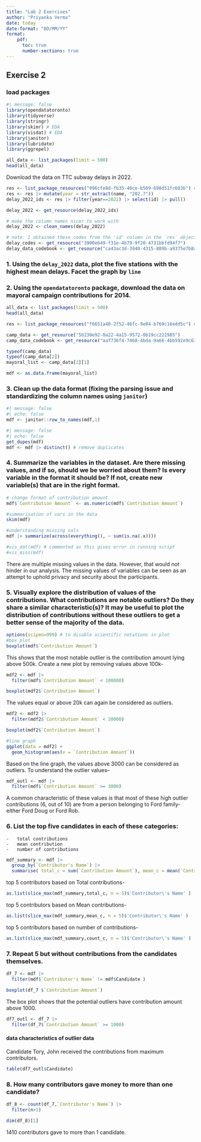 ```yaml
---
title: "Lab 2 Exercises"
author: "Priyanka Verma"
date: today
date-format: "DD/MM/YY"
format: 
    pdf:
      toc: true
      number-sections: true
---
```

## Exercise 2
### load packages
```r
#| message: false
library(opendatatoronto)
library(tidyverse)
library(stringr)
library(skimr) # EDA
library(visdat) # EDA
library(janitor)
library(lubridate)
library(ggrepel)
```

```r
all_data <- list_packages(limit = 500)
head(all_data)
```

Download the data on TTC subway delays in 2022.

```r
res <- list_package_resources("996cfe8d-fb35-40ce-b569-698d51fc683b") # obtained code from searching data frame above #TTC Subway Delay Data 
res <- res |> mutate(year = str_extract(name, "202.?"))
delay_2022_ids <- res |> filter(year==2022) |> select(id) |> pull()

delay_2022 <- get_resource(delay_2022_ids)

# make the column names nicer to work with
delay_2022 <- clean_names(delay_2022)
```

```r
# note: I obtained these codes from the 'id' column in the `res` object above
delay_codes <- get_resource("3900e649-f31e-4b79-9f20-4731bbfd94f7")
delay_data_codebook <- get_resource("ca43ac3d-3940-4315-889b-a9375e7b8aa4")
```

### 1. Using the `delay_2022` data, plot the five stations with the highest mean delays. Facet the graph by `line`



### 2. Using the `opendatatoronto` package, download the data on mayoral campaign contributions for 2014.

```r
all_data <- list_packages(limit = 500)
head(all_data)
```

```r
res <- list_package_resources("f6651a40-2f52-46fc-9e04-b760c16edd5c") # obtained code from searching data frame above #TTC Subway Delay Data 

camp_data <- get_resource("5b230e92-0a22-4a15-9572-0b19cc222985")
camp_data_codebook <- get_resource("aaf736f4-7468-4bda-9a66-4bb592e9c63c")

typeof(camp_data)
typeof(camp_data[2])
mayoral_list <- camp_data[2][1]

mdf <- as.data.frame(mayoral_list)
```

### 3. Clean up the data format (fixing the parsing issue and standardizing the column names using `janitor`)
```r
#| message: false
#| echo: false
mdf <- janitor::row_to_names(mdf,1)
```

```r
#| message: false
#| echo: false
get_dupes(mdf)
mdf <- mdf |> distinct() # remove duplicates
```

### 4. Summarize the variables in the dataset. Are there missing values, and if so, should we be worried about them? Is every variable in the format it should be? If not, create new variable(s) that are in the right format.

```r
# change format of contribution amount
mdf$`Contribution Amount` <- as.numeric(mdf$`Contribution Amount`)

#summarisation of vars in the data
skim(mdf)
```

```r
#understanding missing vals
mdf |> summarize(across(everything(), ~ sum(is.na(.x))))

#vis_dat(mdf) # commented as this gives error in running script
#vis_miss(mdf)
```

There are multiple missing values in the data. However, that would not hinder in our analysis. The missing values of variables can be seen as an attempt to uphold privacy and security about the participants.

### 5. Visually explore the distribution of values of the contributions. What contributions are notable outliers? Do they share a similar characteristic(s)? It may be useful to plot the distribution of contributions without these outliers to get a better sense of the majority of the data.

```r
options(scipen=999) # to disable scientific notations in plot
#box plot 
boxplot(mdf$`Contribution Amount`) 
```

This shows that the most notable outlier is the contribution amount lying above 500k. Create a new plot by removing values above 100k-

```r
mdf2 <- mdf |> 
  filter(mdf$`Contribution Amount` < 100000)

boxplot(mdf2$`Contribution Amount`) 
```

The values equal or above 20k can again be considered as outliers.

```r
mdf2 <- mdf2 |> 
  filter(mdf2$`Contribution Amount` < 20000)

boxplot(mdf2$`Contribution Amount`) 
```

```r
#line graph
ggplot(data = mdf2) + 
  geom_histogram(aes(x = `Contribution Amount`)) 

```

Based on the line graph, the values above 3000 can be considered as outliers. To understand the outlier values--
```r
mdf_outl <- mdf |> 
  filter(mdf$`Contribution Amount` >= 3000)
```

A common characteristic of these values is that most of these high outlier contributions (6, out of 10) are from a person belonging to Ford family- either Ford Doug or Ford Rob.

### 6. List the top five candidates in each of these categories:
    -   total contributions
    -   mean contribution
    -   number of contributions
```r
mdf_summary <- mdf |> 
  group_by(`Contributor's Name`) |>
  summarise( total_c = sum(`Contribution Amount`), mean_c = mean(`Contribution Amount`, na.rm = TRUE), count_c = n())
```

top 5 contributors based on Total contributions-

```r
as.list(slice_max(mdf_summary,total_c, n = 5)$'Contributor\'s Name' )
```

top 5 contributors based on Mean contributions-

```r
as.list(slice_max(mdf_summary,mean_c, n = 5)$'Contributor\'s Name' )
```

top 5 contributors based on number of contributions-

```r
as.list(slice_max(mdf_summary,count_c, n = 5)$'Contributor\'s Name' )
```

### 7. Repeat 5 but without contributions from the candidates themselves.

```r
df_7 <- mdf |>
  filter(mdf$`Contributor's Name` != mdf$Candidate )
```

```r
boxplot(df_7 $`Contribution Amount`) 
```

The box plot shows that the potential outliers have contribution amount above 1000.

```r
df7_outl <- df_7 |> 
  filter(df_7$`Contribution Amount` >= 1000)
```

#### data characteristics of outlier data

Candidate Tory, John received the contributions from maximum contributors.

```r
table(df7_outl$Candidate) 
```

### 8. How many contributors gave money to more than one candidate?

```r
df_8 <- count(df_7,`Contributor's Name`) |>
  filter(n>1)

dim(df_8)[1]
```

1410 contributors gave to more than 1 candidate.
